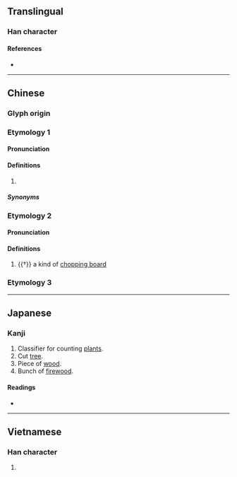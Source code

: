 {{character info}}
==Translingual==

===Han character===
{{Han char|rn=75|rad=木|as=08|sn=12|four=46994|canj=DWD|ids=⿰木果}}

====References====
* {{Han ref|kx=0534.200|dkj=14983|dj=0922.150|hdz=21232.010|uh=68F5|ud=26869|bh=B4CA|bd=46282}}

----

==Chinese==
{{zh-forms}}

===Glyph origin===
{{Han etym}}

===Etymology 1===

====Pronunciation====
{{zh-pron
|m=kē
|c=fo2,fo1,po1
|mn=ml:kho/qz:kher
|mn_note=kho - literary; kher - vernacular
|ma=zh-kē.ogg
|w=1khu
|cat=cls
}}

====Definitions====
{{zh-hanzi}}

# {{zh-classifier|plants|cat=1}}
#: {{zh-x|有 一 棵 芒果 樹|There is a mango tree}}

=====Synonyms=====
{{zh-dial}}

===Etymology 2===

====Pronunciation====
{{zh-pron
|m=kě
|cat=n
}}

====Definitions====
{{zh-hanzi}}

# {{†}} a kind of [[chopping board]]

===Etymology 3===
{{zh-see|梡|v}}
{{zh-cat|Beginning}}

----

==Japanese==

===Kanji===
{{ja-kanji|grade=|rs=木08}}

# Classifier for counting [[plant]]s.
# Cut [[tree]].
# Piece of [[wood]].
# Bunch of [[firewood]].

====Readings====
* {{ja-readings
|goon=かん
|kanon=か
|kun=きぎれ}}

----

==Vietnamese==

===Han character===
{{vi-hantu|rs=木08|[[quả]], [[khoả]]}}

# {{rfdef|vi|sort=木08}}